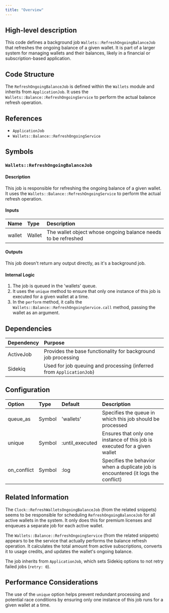 ```yaml
---
title: "Overview"
---
```


## High-level description
This code defines a background job `Wallets::RefreshOngoingBalanceJob` that refreshes the ongoing balance of a given wallet. It is part of a larger system for managing wallets and their balances, likely in a financial or subscription-based application.

## Code Structure
The `RefreshOngoingBalanceJob` is defined within the `Wallets` module and inherits from `ApplicationJob`. It uses the `Wallets::Balance::RefreshOngoingService` to perform the actual balance refresh operation.

## References
- `ApplicationJob`
- `Wallets::Balance::RefreshOngoingService`

## Symbols

### `Wallets::RefreshOngoingBalanceJob`
#### Description
This job is responsible for refreshing the ongoing balance of a given wallet. It uses the `Wallets::Balance::RefreshOngoingService` to perform the actual refresh operation.

#### Inputs
| Name | Type | Description |
|:-----|:-----|:------------|
| wallet | Wallet | The wallet object whose ongoing balance needs to be refreshed |

#### Outputs
This job doesn't return any output directly, as it's a background job.

#### Internal Logic
1. The job is queued in the 'wallets' queue.
2. It uses the `unique` method to ensure that only one instance of this job is executed for a given wallet at a time.
3. In the `perform` method, it calls the `Wallets::Balance::RefreshOngoingService.call` method, passing the wallet as an argument.

## Dependencies
| Dependency | Purpose |
|:-----------|:--------|
| ActiveJob | Provides the base functionality for background job processing |
| Sidekiq | Used for job queuing and processing (inferred from `ApplicationJob`) |

## Configuration
| Option | Type | Default | Description |
|:-------|:-----|:--------|:------------|
| queue_as | Symbol | 'wallets' | Specifies the queue in which this job should be processed |
| unique | Symbol | :until_executed | Ensures that only one instance of this job is executed for a given wallet |
| on_conflict | Symbol | :log | Specifies the behavior when a duplicate job is encountered (it logs the conflict) |

## Related Information
The `Clock::RefreshWalletsOngoingBalanceJob` (from the related snippets) seems to be responsible for scheduling `RefreshOngoingBalanceJob` for all active wallets in the system. It only does this for premium licenses and enqueues a separate job for each active wallet.

The `Wallets::Balance::RefreshOngoingService` (from the related snippets) appears to be the service that actually performs the balance refresh operation. It calculates the total amount from active subscriptions, converts it to usage credits, and updates the wallet's ongoing balance.

The job inherits from `ApplicationJob`, which sets Sidekiq options to not retry failed jobs (`retry: 0`).

## Performance Considerations
The use of the `unique` option helps prevent redundant processing and potential race conditions by ensuring only one instance of this job runs for a given wallet at a time.